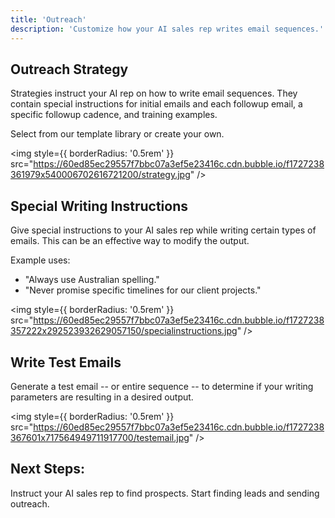 ```yaml
---
title: 'Outreach'
description: 'Customize how your AI sales rep writes email sequences.'
---
```


## Outreach Strategy

Strategies instruct your AI rep on how to write email sequences. They contain special instructions for initial emails and each followup email, a specific followup cadence, and training examples.

Select from our template library or create your own.

<img
  style={{ borderRadius: '0.5rem' }}
  src="https://60ed85ec29557f7bbc07a3ef5e23416c.cdn.bubble.io/f1727238361979x540006702616721200/strategy.jpg"
/>


## Special Writing Instructions

Give special instructions to your AI sales rep while writing certain types of emails. This can be an effective way to modify the output.

Example uses:
- "Always use Australian spelling."
- "Never promise specific timelines for our client projects." 

<img
  style={{ borderRadius: '0.5rem' }}
  src="https://60ed85ec29557f7bbc07a3ef5e23416c.cdn.bubble.io/f1727238357222x292523932629057150/specialinstructions.jpg"
/>


## Write Test Emails

Generate a test email -- or entire sequence -- to determine if your writing parameters are resulting in a desired output.

<img
  style={{ borderRadius: '0.5rem' }}
  src="https://60ed85ec29557f7bbc07a3ef5e23416c.cdn.bubble.io/f1727238367601x717564949711917700/testemail.jpg"
/>


## Next Steps:

<CardGroup cols={2}>
  <Card
    title="Prospecting"
    icon="magnifying-glass"
    href="/plays/prospecting"
  >
    Instruct your AI sales rep to find prospects.
  </Card>
  <Card
    title="Enable a Play"
    icon="pen"
    href="/launch/start"
  >
    Start finding leads and sending outreach.
  </Card>
</CardGroup>
